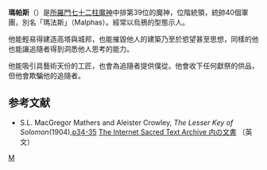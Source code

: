 {{refimprove|time=2011-01-05T09:50:12+00:00}}
'''瑪帕斯'''（{{lang-en|'''Malpas'''}}）是[[所羅門七十二柱魔神|所羅門七十二柱魔神]]中排第39位的魔神，位階統領，統帥40個軍團，別名「瑪法斯」（Malphas）。經常以烏鴉的型態示人。

他能輕易得建造高塔與城邦，也能摧毀他人的建築乃至於慾望甚至思想，同樣的他也能讓追隨者得到洞悉他人思考的能力。

他能吸引具藝術天份的工匠，也會為追隨者提供僕從。他會收下任何獻祭的供品，但他會欺騙他的追隨者。

== 参考文献 ==
* S.L. MacGregor Mathers and Aleister Crowley, ''The Lesser Key of Solomon''(1904),[http://www.sacred-texts.com/grim/lks/lks05.htm p34-35] {{WebCite|url=https://www.webcitation.org/66dbvepRp?url=http://www.sacred-texts.com/grim/lks/lks05.htm |date=20120403023119 |dateformat=iso }} [http://www.sacred-texts.com/grim/lks/index.htm The Internet Sacred Text Archive 内の文書] {{Wayback|url=http://www.sacred-texts.com/grim/lks/index.htm |date=20101202152038 }}（英文）
{{所羅門七十二柱魔神}}
{{Myth-stub}}
[[Category:所羅門七十二柱魔神|M]]